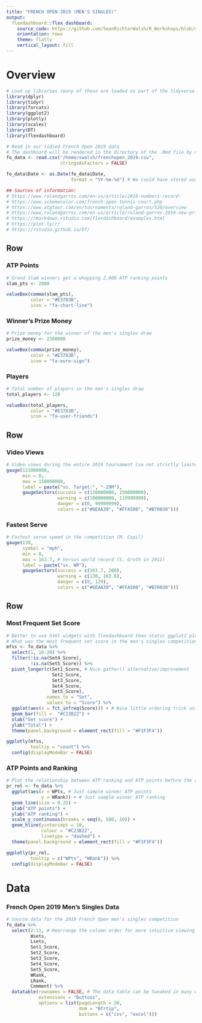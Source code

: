 ```yaml
---
title: "FRENCH OPEN 2019 (MEN'S SINGLES)"
output: 
  flexdashboard::flex_dashboard:
    source_code: https://github.com/SeanRichterWalsh/R_Workshops/blob/master/Flexdashboard_20191022/frenchopen_2019.csv
    orientation: rows
    theme: flatly
    vertical_layout: fill
---
```


<meta http-equiv="X-UA-Compatible" content="IE=edge">

<style>                     
.navbar {
  background-color:#C23B22;
  border-color:black;
}
.navbar-brand {
color:white!important;
}
.dygraph-axis-label {
  font-size: 11px;
}
</style> 


Overview
====================

```r
# Load up libraries (many of these are loaded as part of the tidyverse suite)
library(dplyr)
library(tidyr)
library(forcats)
library(ggplot2)
library(plotly)
library(scales)
library(DT)
library(flexdashboard)

# Read in our tidied French Open 2019 data 
# The dashboard will be rendered in the directory of the .Rmd file by default
fo_data <- read.csv("/home/swalsh/frenchopen_2019.csv",
                    stringsAsFactors = FALSE)

fo_data$Date <- as.Date(fo_data$Date, 
                        format = "%Y-%m-%d") # We could have stored our cleaned data as .xlsx and used readxl

## Sources of information:
# https://www.rolandgarros.com/en-us/article/2019-numbers-record-
# https://www.schemecolor.com/french-open-tennis-court.php
# https://www.atptour.com/en/tournaments/roland-garros/520/overview
# https://www.rolandgarros.com/en-us/article/roland-garros-2019-new-prize-money-tournament-revealed
# https://rmarkdown.rstudio.com/flexdashboard/examples.html
# https://plot.ly/r/
# https://rstudio.github.io/DT/
```

Row
--------------------------------------

### ATP Points 

```r
# Grand Slam winners get a whopping 2,000 ATP ranking points
slam_pts <- 2000

valueBox(comma(slam_pts),
         color = "#E3783B",
         icon = "fa-chart-line")
```

### Winner's Prize Money

```r
# Prize money for the winner of the men's singles draw
prize_money <- 2300000

valueBox(comma(prize_money),
         color = "#E3783B",
         icon = "fa-euro-sign")
```

### Players

```r
# Total number of players in the men's singles draw
total_players <- 128

valueBox(total_players,
         color = "#E3783B",
         icon = "fa-user-friends")
```

Row
--------------------------------------

### **Video Views** 

```r
# Video views during the entire 2019 tournament (so not strictly limited to the men's singles draw)
gauge(121000000, 
      min = 0, 
      max = 150000000, 
      label = paste("vs. Target:", "-29M"), 
      gaugeSectors(success = c(120000000, 150000000), 
                   warning = c(100000000, 119999999), 
                   danger = c(0, 99999999),
                   colors = c("#6EAA39", "#FFA500", "#B70030")))
```

### **Fastest Serve**

```r
# Fastest serve speed in the competition (M. Copil)
gauge(139, 
      symbol = "mph",
      min = 0, 
      max = 163.7, # Versus world record (S. Groth in 2012)
      label = paste("vs. WR"), 
      gaugeSectors(success = c(163.7, 200), 
                   warning = c(130, 163.6), 
                   danger = c(0, 129),
                   colors = c("#6EAA39", "#FFA500", "#B70030")))
```

Row 
--------------------------------------

### **Most Frequent Set Score**

```r
# Better to use html widgets with flexdashboard than static ggplot2 plots as the widgets will intelligently resize without specification
# What was the most frequent set score in the men's singles competition?
mfss <- fo_data %>% 
  select(1, 16:20) %>%
  filter(!is.na(Set4_Score),
         !is.na(Set5_Score)) %>%
  pivot_longer(c(Set1_Score, # Nice gather() alternative/improvement
                 Set2_Score,
                 Set3_Score,
                 Set4_Score,
                 Set5_Score),
               names_to = "Set",
               values_to = "Score") %>%
  ggplot(aes(x = fct_infreq(Score))) + # Nice little ordering trick using forcats!
  geom_bar(fill =  "#C23B22") +
  xlab("Set score") +
  ylab("Total") +
  theme(panel.background = element_rect(fill = "#F1F3F4"))

ggplotly(mfss,
         tooltip = "count") %>%
  config(displayModeBar = FALSE)
```   
 
### **ATP Points and Ranking** 

```r
# Plot the relationship between ATP ranking and ATP points before the competition
pr_rel <- fo_data %>%
  ggplot(aes(x = WPts, # Just sample winner ATP points
             y = WRank)) + # Just sample winner ATP ranking
  geom_line(size = 0.25) +
  xlab("ATP points") +
  ylab("ATP ranking") +
  scale_y_continuous(breaks = seq(0, 500, 10)) +
  geom_hline(yintercept = 10,
             colour = "#C23B22",
             linetype = "dashed") +
  theme(panel.background = element_rect(fill = "#F1F3F4")) 

ggplotly(pr_rel,
         tooltip = c("WPts", "WRank")) %>%
  config(displayModeBar = FALSE) 
```

Data
====================

### **French Open 2019 Men's Singles Data**

```r
# Source data for the 2019 French Open men's singles competition
fo_data %>%
  select(2:11, # Rearrange the column order for more intuitive viewing
         Wsets, 
         Lsets, 
         Set1_Score, 
         Set2_Score, 
         Set3_Score, 
         Set4_Score, 
         Set5_Score,
         WRank,
         LRank,
         Comment) %>%
  datatable(rownames = FALSE, # The data table can be tweaked in many ways (alignment, style, etc.)
            extensions = "Buttons",
            options = list(pageLength = 20,
                           dom = "Bfrtip",
                           buttons = c("csv", "excel"))) 
```








